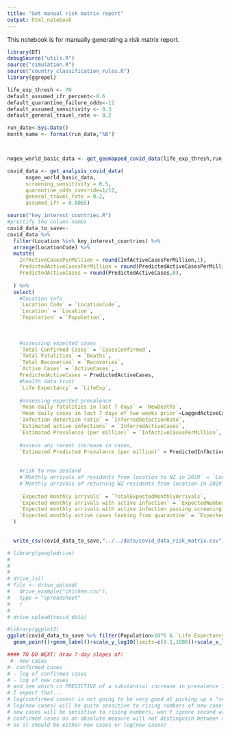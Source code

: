 ```yaml
---
title: "Get manual risk matrix report"
output: html_notebook
---
```


This notebook is for manually generating a risk matrix report.

```r


library(DT)
debugSource("utils.R")
source("simulation.R")
source("country_classification_rules.R")
library(ggrepel)

life_exp_thresh <- 70
default_assumed_ifr_percent<-0.6
default_quarantine_failure_odds<-12
default_assumed_sensitivity <- 0.3
default_general_travel_rate <- 0.2

run_date<-Sys.Date()
month_name <- format(run_date,"%B")




```


```r
nogeo_world_basic_data <- get_geomapped_covid_data(life_exp_thresh,run_date,separate_aussie_states_and_hk = TRUE,include_geo_data = FALSE)
```


```r


covid_data <- get_analysis_covid_data(
      nogeo_world_basic_data,
      screening_sensitivity = 0.5,
      quarantine_odds_override=1/12,
      general_travel_rate = 0.2,
      assumed_ifr = 0.0065)

```




```r
source("key_interest_countries.R")
#prettify the column names
covid_data_to_save<-
covid_data %>% 
  filter(Location %in% key_interest_countries) %>%
  arrange(LocationCode) %>%
  mutate(
    InfActiveCasesPerMillion = round(InfActiveCasesPerMillion,1),
    PredictedActiveCasesPerMillion = round(PredictedActiveCasesPerMillion,1),
    PredictedActiveCases = round(PredictedActiveCases,0),
    
  ) %>% 
  select(
    #location info
    `Location Code` = `LocationCode`,
    `Location` = `Location`,
    `Population` = `Population`,
    
    
    
    #assessing expected cases
    `Total Confirmed Cases` = `CasesConfirmed`,
    `Total Fatalities` = `Deaths`,
    `Total Recoveries` = `Recoveries`,
    `Active Cases` = `ActiveCases`,
    PredictedActiveCases = PredictedActiveCases,
    #health data trust
    `Life Expectancy` = `LifeExp`,
    
    #assessing expected prevalence
    `Mean daily fatalities in last 7 days` = `NewDeaths`,
    `Mean daily cases in last 7 days of two weeks prior`=LaggedActiveCases,
    `Infection detection ratio` = `InferredDetectionRate`,
    `Estimated active infections` = `InferredActiveCases`,
    `Estimated Prevalence (per million)` = `InfActiveCasesPerMillion`,
    
    #assess any recent increase in cases,
    `Estimated Predicted Prevalence (per million)` = PredictedInfActiveCasesPerMillion,
    
    
    #risk to new zealand
    #`Monthly arrivals of residents from location to NZ in 2019` = `LocationResidentMonthlyArrivals`,
    #`Monthly arrivals of returning NZ residents from location in 2019` = `NZResMonthlyArrivals`,
    
    `Expected monthly arrivals` = `TotalExpectedMonthlyArrivals`,
    `Expected monthly arrivals with active infection` = `ExpectedNumberOfCasesAll`,
    `Expected monthly arrivals with active infection passing screening` = `ExpectedNumberOfCasesEscapingOneScreen`,
    `Expected monthly active cases leaking from quarantine` = `ExpectedNumberOfCasesInCommunity`
  )
  

```



```r
  write_csv(covid_data_to_save,"../../data/covid_data_risk_matrix.csv")
```



```r
# library(googledrive)
# 
# 
# 
# drive_ls()
# file <- drive_upload(
#   drive_example("chicken.csv"),
#   type = "spreadsheet"
#   )
# 
# drive_upload(covid_data)
```
```r
#library(ggplot2)
ggplot(covid_data_to_save %>% filter(Population>10^6 & `Life Expectancy`>=70),aes(x=`Estimated Prevalence (per million)`,y=slope_7days,label=Location))+
  geom_point()+geom_label()+scale_y_log10(limits=c(0.1,1000))+scale_x_log10()

#### TO DO NEXT: draw 7-day slopes of:
 #- new cases
#- confirmed cases
# - log of confirmed cases
# - log of new cases
# and see which is PREDICTIVE of a substantial increase in prevalence 7 days later
# I expect that...
# log(confirmed cases) is not going to be very good at picking up a "second wave" because the new cases are a smaller proportion of all cases
# log(new cases) will be quite sensitive to rising numbers of new cases, won't ignore second waves, and will be more sensitive to small numbers (possible emerging pandemic)
# new cases will be sensitive to rising numbers, won't ignore second waves, but will focus on larger trends. This might be better?
# confirmed cases as an absolute measure will not distinguish between a larger country with steady numbers of new cases and a small country with rising cases.
# so it should be either new cases or log(new cases)
```

